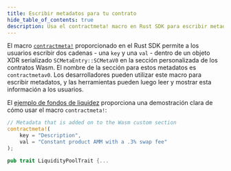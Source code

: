 ```yaml
---
title: Escribir metadatos para tu contrato
hide_table_of_contents: true
description: Usa el contractmeta! macro en Rust SDK para escribir metadatos en contratos Wasm
---
```


<head>
  <title>Escribir metadatos estructurados.</title>
  <meta charSet="utf-8" />
  <meta property="og:title" content="Escribir metadatos para tu contrato." />
  <meta
    property="og:description"
    content="Usa un macro proporcionado en el Rust SDK para escribir metadatos estructurados y usa las herramientas disponibles para leer y mostrar esta información a los usuarios."
  />
</head>

El macro [`contractmeta!`] proporcionado en el Rust SDK permite a los usuarios escribir dos cadenas - una `key` y una `val` - dentro de un objeto XDR serializado `SCMetaEntry::SCMetaV0` en la sección personalizada de los contratos Wasm. El nombre de la sección para estos metadatos es `contractmetav0`. Los desarrolladores pueden utilizar este macro para escribir metadatos, y las herramientas pueden luego leer y mostrar esta información a los usuarios.

El [ejemplo de fondos de liquidez] proporciona una demostración clara de cómo usar el macro `contractmeta!`:

```rust
// Metadata that is added on to the Wasm custom section
contractmeta!(
    key = "Description",
    val = "Constant product AMM with a .3% swap fee"
);

pub trait LiquidityPoolTrait {...
```

[`contractmeta!`]: https://docs.rs/soroban-sdk/22.0.4/soroban_sdk/macro.contractmeta.html
[ejemplo de fondos de liquidez]: https://github.com/stellar/soroban-examples/blob/v22.0.1/liquidity_pool/src/lib.rs#L152-L155
